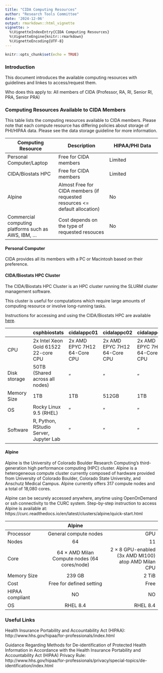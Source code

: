 ```yaml
---
title: "CIDA Computing Resources"
author: "Research Tools Committee"
date: '2024-12-06'
output: rmarkdown::html_vignette
vignette: >
  %\VignetteIndexEntry{CIDA Computing Resources}
  %\VignetteEngine{knitr::rmarkdown}
  %\VignetteEncoding{UTF-8}
---
```


```r
knitr::opts_chunk$set(echo = TRUE)
```


### Introduction

This document introduces the available computing resources with guidelines and linkes to access/request them. 

Who does this apply to: All members of CIDA (Professor, RA, RI, Senior RI, PRA, Senior PRA)



### Computing Resources Available to CIDA Members
This table lists the computing resources available to CIDA members. Please note that each compute resource has differing policies about storage of PHI/HIPAA data. Please see the data storage guideline for more information.

| Computing Resource | Description | HIPAA/PHI Data | 
| --- | --- | --- |
| Personal Computer/Laptop | Free for CIDA members| Limited | 
| CIDA/Biostats HPC | Free for CIDA members | Limited |
| Alpine | Almost Free for CIDA members (if requested resources <= default allocation)| No |
| Commercial computing platforms such as AWS, IBM, ... | Cost depends on the type of requested resouces | No |

#### Personal Computer\

CIDA provides all its members with a PC or Macintosh based on their preference.  
    

#### CIDA/Biostats HPC Cluster\

The CIDA/Biostats HPC Cluster is an HPC cluster running the SLURM cluster management software. 

This cluster is useful for computations which require large amounts of computing resource or involve long-running tasks.

Instructions for accessing and using the CIDA/Biostats HPC are available [here](CIDA_BIOS_Cluster.html).

| |csphbiostats|cidalappc01|cidalappc02|cidalappc03|
| --- | --- |---| --- |---|
|CPU |2x Intel Xeon Gold 61522 22-core CPU | 2x AMD EPYC 7H12 64-Core CPU | 2x AMD EPYC 7H12 64-Core CPU | 2x AMD EPYC 7H12 64-Core CPU | 
|Disk storage| 50TB (Shared across all nodes) | " | " | "
|Memory Size | 1TB | 1TB | 512GB | 1TB |
|OS | Rocky Linux 9.5 (RHEL) | " | " | " |
|Software| R, Python, RStudio Server, Jupyter Lab | " | " | " |


#### Alpine\
Alpine is the University of Colorado Boulder Research Computing’s third-generation high performance computing (HPC) cluster. Alpine is a heterogeneous compute cluster currently composed of hardware provided from University of Colorado Boulder, Colorado State University, and Anschutz Medical Campus. Alpine currently offers 317 compute nodes and a total of 18,080 cores.

Alpine can be securely accessed anywhere, anytime using OpenOnDemand or ssh connectivity to the CURC system. Step-by-step instruction to access Alpine is available at:  https://curc.readthedocs.io/en/latest/clusters/alpine/quick-start.html  
 

|| Alpine   || 
|---| :---: |---:|
|Processor |General compute nodes|GPU | 
| Nodes |  64 |11 | 
|Core  |64 × AMD Milan Compute nodes (64 cores/node) |2 × 8 GPU-enabled (3x AMD MI100) atop AMD Milan CPU |
|Memory Size | 239 GB | 2 TiB  |
|Cost | Free for defined setting |Free | 
|HIPAA compliant |NO |NO | NO  |
|OS |RHEL 8.4 |RHEL 8.4 |



    
### Useful Links
Health Insurance Portability and Accountability Act (HIPAA):  
http://www.hhs.gov/hipaa/for-professionals/index.html


Guidance Regarding Methods for De-identification of Protected Health Information in Accordance with the Health Insurance Portability and Accountability Act (HIPAA) Privacy Rule:  
http://www.hhs.gov/hipaa/for-professionals/privacy/special-topics/de-identification/index.html
